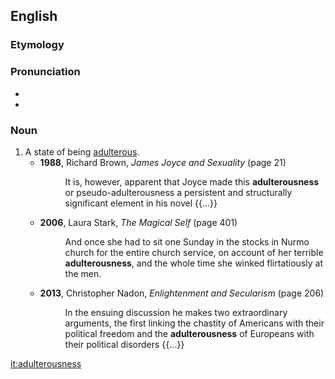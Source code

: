 {{rfv}}
==English==

===Etymology===
{{suffix|adulterous|ness|lang=en}}

===Pronunciation===
* {{IPA|/əˈdʌltəɹəsnəs/|lang=en}}
* {{hyphenation|adul|ter|ous|ness|lang=en}}

===Noun===
{{en-noun|-}}

# A state of being [[adulterous]].
#* '''1988''', Richard Brown, ''James Joyce and Sexuality'' (page 21)
#*: It is, however, apparent that Joyce made this '''adulterousness''' or pseudo-adulterousness a persistent and structurally significant element in his novel {{...}}
#* '''2006''', Laura Stark, ''The Magical Self'' (page 401)
#*: And once she had to sit one Sunday in the stocks in Nurmo church for the entire church service, on account of her terrible '''adulterousness''', and the whole time she winked flirtatiously at the men.
#* '''2013''', Christopher Nadon, ''Enlightenment and Secularism'' (page 206)
#*: In the ensuing discussion he makes two extraordinary arguments, the first linking the chastity of Americans with their political freedom and the '''adulterousness''' of Europeans with their political disorders {{...}}

[[it:adulterousness]]